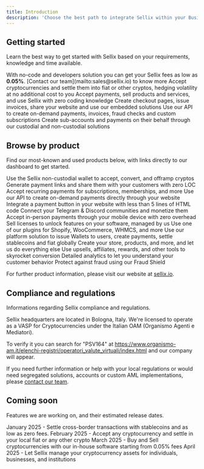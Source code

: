 ```yaml
---
title: Introduction
description: 'Choose the best path to integrate Sellix within your Business'
---
```


## Getting started

Learn the best way to get started with Sellix based on your requirements, knowledge and time available.

<Info>
  With no-code and developers solution you can get your Sellix fees as low as <b>0.05%</b>.
  [Contact our team](mailto:sales@sellix.io) to know more
</Info>

<CardGroup cols={2}>
  <Card
    title="Accept->Settle"
    icon="diagram-sankey"
    href="/accept-settle/introduction"
  >
    Accept cryptocurrencies and settle them into fiat or other cryptos, hedging volatility at no additional cost to you
  </Card>
  <Card
    title="No-code"
    icon="browser"
    href="/no-code"
  >
    Accept payments, sell products and services, and use Sellix with zero coding knowledge
  </Card>
</CardGroup>

<CardGroup cols={3}>
  <Card
    title="Sellix hosted"
    icon="codepen"
    href="/sellix-hosted"
  >
    Create checkout pages, issue invoices, share your website and use our embedded solutions
  </Card>
  <Card
    title="For developers"
    icon="code"
    href="/api-reference/introduction"
  >
    Use our API to create on-demand payments, invoices, fraud checks and custom subscriptions
  </Card>
  <Card
    title="Platforms"
    icon="building-columns"
    href="/platforms/introduction"
  >
    Create sub-accounts and payments on their behalf through our custodial and non-custodial solutions
  </Card>
</CardGroup>

## Browse by product

Find our most-known and used products below, with links directly to our dashboard to get started.

<CardGroup cols={2}>
  <Card
    title="Wallet & Crypto"
    icon="wallet"
    href="/products/wallet-and-crypto"
  >
    Use the Sellix non-custodial wallet to accept, convert, and offramp cryptos
  </Card>
  <Card
    title="Links"
    icon="link"
    href="/products/links"
  >
    Generate payment links and share them with your customers with zero LOC
  </Card>
  <Card
    title="Subscriptions"
    icon="arrow-progress"
    href="/products/subscriptions"
  >
    Accept recurring payments for subscriptions, memberships, and more
  </Card>
  <Card
    title="API"
    icon="code"
    href="/api-reference/introduction"
  >
    Use our API to create on-demand payments directly through your website
  </Card>
  <Card
    title="Embed"
    icon="html5"
    href="/products/embed"
  >
    Integrate a payment button in your website with less than 5 lines of HTML code
  </Card>
  <Card
    title="Communities"
    icon="discord"
    href="/products/communities"
  >
    Connect your Telegram & Discord communities and monetize them
  </Card>
  <Card
    title="Point of Sale"
    icon="cash-register"
    href="/products/pos"
  >
    Accept in-person payments through your mobile device with zero overhead
  </Card>
  <Card
    title="Licenses"
    icon="key-skeleton"
    href="/products/licenses"
  >
    Sell licenses to unlock features on your software, managed by us
  </Card>
  <Card
    title="Plugins"
    icon="puzzle-piece-simple"
    href="/products/plugins"
  >
    Use one of our plugins for Shopify, WooCommerce, WHMCS, and more
  </Card>
  <Card
    title="Platforms"
    href="/platforms"
  >
    Use our platform solution to issue Wallets to users, create payments, settle stablecoins and fiat globally
  </Card>
  <Card
    title="Commerce"
    icon="cart-shopping"
    href="/products/commerce"
  >
    Create your store, products, and more, and let us do everything else
  </Card>
  <Card
    title="Marketing"
    icon="object-group"
    href="/products/marketing"
  >
    Use upsells, affiliates, rewards, and other tools to skyrocket conversion
  </Card>
  <Card
    title="Analytics"
    icon="chart-mixed-up-circle-currency"
    href="/products/analytics"
  >
    Detailed analytics to let you understand your customer behavior
  </Card>
  <Card
    title="Fraud Shield"
    icon="shield"
    href="/products/fraud-shield"
  >
    Protect against fraud using our Fraud Shield
  </Card>
</CardGroup>

For further product information, please visit our website at [sellix.io](https://sellix.io).

## Compliance and regulations

Informations regarding Sellix compliance and regulations.

Sellix headquarters are located in Bologna, Italy.
We're licensed to operate as a VASP for Cryptocurrencies under the Italian OAM (Organismo Agenti e Mediatori).

To verify it you can search for "PSV164" at https://www.organismo-am.it/elenchi-registri/operatori_valute_virtuali/index.html and our company will appear.

If you need further information or help with your local regulations or would need segregated solutions, accounts or custom AML implementations, please [contact our team](mailto:sales@sellix.io).

## Coming soon

Features we are working on, and their estimated release dates.

<CardGroup cols={2}>
  <Card
    title="Stablecoin settlements"
    icon="dollar-sign"
    href="mailto:sales@sellix.io"
  >
    January 2025 - Settle cross-border transactions with stablecoins and as low as zero fees.
  </Card>
  <Card
    title="Crypto to Any settlements"
    icon="building-columns"
    href="mailto:sales@sellix.io"
  >
    February 2025 - Accept any cryptocurrency and settle in your local fiat or any other crypto
  </Card>
  <Card
    title="Onramp & Offramp"
    icon="bitcoin"
    href="mailto:sales@sellix.io"
  >
    March 2025 - Buy and Sell cryptocurrencies with our in-house software starting from 0.05% fees
  </Card>
  <Card
    title="Custody & Management"
    icon="vault"
    href="mailto:sales@sellix.io"
  >
    April 2025 - Let Sellix manage your cryptocurrency assets for individuals, businesses, and institutions
  </Card>
</CardGroup>